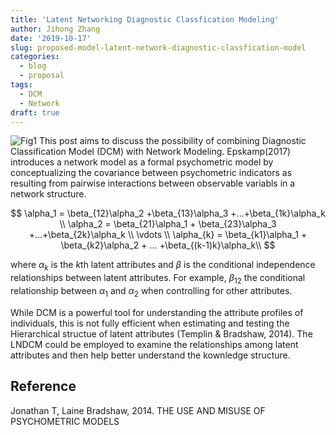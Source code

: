 ```yaml
---
title: 'Latent Networking Diagnostic Classfication Modeling'
author: Jihong Zhang
date: '2019-10-17'
slug: proposed-model-latent-network-diagnostic-classfication-model
categories:
  - blog
  - proposal
tags:
  - DCM
  - Network
draft: true
---
```


![Fig1](/img/Fig1_LNDCM.png)
This post aims to discuss the possibility of combining Diagnostic Classification Model (DCM) with Network Modeling. Epskamp(2017) introduces a network model as a formal psychometric model by conceptualizing the covariance between psychometric indicators as resulting from pairwise interactions between observable variabls in a network structure.

$$
\alpha_1 = \beta_{12}\alpha_2 +\beta_{13}\alpha_3 +...+\beta_{1k}\alpha_k \\
\alpha_2 = \beta_{21}\alpha_1 + \beta_{23}\alpha_3 +...+\beta_{2k}\alpha_k \\
\vdots \\
\alpha_{k} = \beta_{k1}\alpha_1 + \beta_{k2}\alpha_2 + ... +\beta_{(k-1)k}\alpha_k\\
$$

where $\alpha_k$ is the $k$th latent attributes and $\beta$ is the conditional independence relationships between latent attributes. For example, $\beta_{12}$ the conditional relationship between $\alpha_1$ and $\alpha_2$ when controlling for other attributes.

While DCM is a powerful tool for understanding the attribute profiles of individuals, this is not fully efficient when estimating and testing the Hierarchical structue of latent attributes (Templin & Bradshaw, 2014). The LNDCM could be employed to examine the relationships among latent attributes and then help better understand the kownledge structure.

## Reference
Jonathan T, Laine Bradshaw, 2014. THE USE AND MISUSE OF PSYCHOMETRIC MODELS

